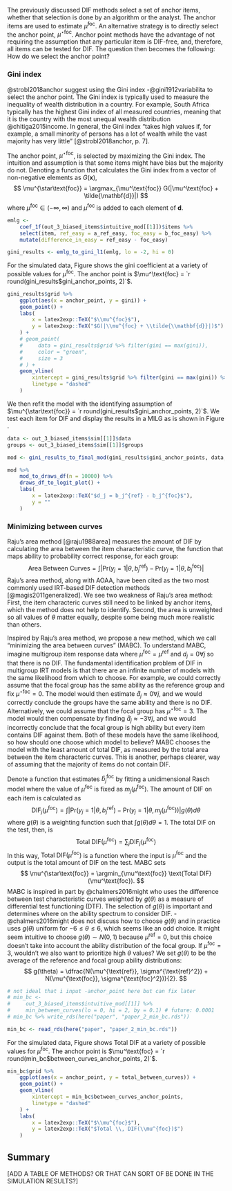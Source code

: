 The previously discussed DIF methods select a set of anchor items, whether that selection is done by an algorithm or the analyst. The anchor items are used to estimate $\hat \mu^\text{foc}$. An alternative strategy is to directly select the anchor point, $\mu^{\star\text{foc}}$. Anchor point methods have the advantage of not requiring the assumption that any particular item is DIF-free, and, therefore, all items can be tested for DIF. The question then becomes the following: How do we select the anchor point?

### Gini index

@strobl2018anchor suggest using the Gini index -@gini1912variabilita to select the anchor point. The Gini index is typically used to measure the inequality of wealth distribution in a country. For example, South Africa typically has the highest Gini index of all measured countries, meaning that it is the country with the most unequal wealth distribution @chitiga2015income. In general, the Gini index "takes high values if, for example, a small minority of persons has a lot of wealth while the vast majority has very little" [@strobl2018anchor, p. 7].

The anchor point, $\mu^{\star\text{foc}}$, is selected by maximizing the Gini index. The intuition and assumption is that some items might have bias but the majority do not. Denoting a function that calculates the Gini index from a vector of non-negative elements as $G(\mathbf{x})$,
$$
\mu^{\star\text{foc}} = \argmax_{\mu^\text{foc}} G(|\mu^\text{foc} + \tilde{\mathbf{d}}|)
$$
where $\mu^\text{foc} \in (-\infty, \infty)$ and $\mu^\text{foc}$ is added to each element of $\mathbf{d}$.

```r
emlg <- 
    coef_1f(out_3_biased_items$intuitive_mod[[1]])$items %>% 
    select(item, ref_easy = a_ref_easy, foc_easy = b_foc_easy) %>% 
    mutate(difference_in_easy = ref_easy - foc_easy)

gini_results <- emlg_to_gini_l1(emlg, lo = -2, hi = 0)
```

For the simulated data, Figure \ref{fig:ginipath} shows the gini coefficient at a variety of possible values for $\mu^\text{foc}$. The anchor point is $\mu^\text{foc} = `r round(gini_results$gini_anchor_points, 2)`$.

```r
gini_results$grid %>% 
    ggplot(aes(x = anchor_point, y = gini)) +
    geom_point() +
    labs(
        x = latex2exp::TeX("$\\mu^{foc}$"),
        y = latex2exp::TeX("$G(|\\mu^{foc} + \\tilde{\\mathbf{d}}|)$")
    ) +
    # geom_point(
    #     data = gini_results$grid %>% filter(gini == max(gini)),
    #     color = "green",
    #     size = 3
    # ) +
    geom_vline(
        xintercept = gini_results$grid %>% filter(gini == max(gini)) %>% pull(anchor_point),
        linetype = "dashed"
    )
```

We then refit the model with the identifying assumption of $\mu^{\star\text{foc}} = `r round(gini_results$gini_anchor_points, 2)`$. We test each item for DIF and display the results in a MILG as is shown in Figure \ref{fig:ginimilg}.

```r

data <- out_3_biased_items$sim[[1]]$data
groups <- out_3_biased_items$sim[[1]]$groups

mod <- gini_results_to_final_mod(gini_results$gini_anchor_points, data, groups)

mod %>% 
    mod_to_draws_df(n = 10000) %>% 
    draws_df_to_logit_plot() +
    labs(
        x = latex2exp::TeX("$d_j = b_j^{ref} - b_j^{foc}$"),
        y = ""
    )
```

### Minimizing between curves

Raju's area method [@raju1988area] measures the amount of DIF by calculating the area between the item characteristic curve, the function that maps ability to probability correct response, for each group:
$$
\text{Area Between Curves} = \int |\text{Pr}(y_j = 1| \theta, b_j^{\text{ref}}) - \text{Pr}(y_j = 1| \theta, b_j^{\text{foc}})|
$$
Raju's area method, along with AOAA, have been cited as the two most commonly used IRT-based DIF detection methods [@magis2011generalized]. We see two weakness of Raju's area method: First, the item characteric curves still need to be linked by anchor items, which the method does not help to identify. Second, the area is unweighted so all values of $\theta$ matter equally, despite some being much more realistic than others. 

Inspired by Raju's area method, we propose a new method, which we call "minimizing the area between curves" (MABC). To understand MABC, imagine multigroup item response data where $\mu^{\text{foc}} = \mu^{\text{ref}}$ and $d_j = 0 \forall j$ so that there is no DIF. The fundamental identification problem of DIF in multigroup IRT models is that there are an infinite number of models with the same likelihood from which to choose. For example, we could correctly assume that the focal group has the same ability as the reference group and fix $\mu^{\star\text{foc}} = 0$. The model would then estimate $\hat d_j \approx 0 \forall j$, and we would correctly conclude the groups have the same ability and there is no DIF. Alternatively, we could assume that the focal group has $\mu^{\star\text{foc}} = 3$. The model would then compensate by finding $\hat d_j \approx -3 \forall j$, and we would incorrectly conclude that the focal group is high ability but every item contains DIF against them. Both of these models have the same likelihood, so how should one choose which model to believe? MABC chooses the model with the least amount of total DIF, as measured by the total area between the item characteric curves. This is another, perhaps clearer, way of assuming that the majority of items do not contain DIF.

Denote a function that estimates $\hat b_j^\text{foc}$ by fitting a unidimensional Rasch model where the value of $\mu^\text{foc}$ is fixed as $m_j(\mu^\text{foc})$. The amount of DIF on each item is calculated as 
$$
\text{DIF}_j(\mu^\text{foc}) = \int |\text{Pr}(y_j = 1| \theta, b_j^{\text{ref}}) - \text{Pr}(y_j = 1| \theta, m_j(\mu^\text{foc}))| g(\theta)d\theta
$$
where $g(\theta)$ is a weighting function such that $\int g(\theta)d\theta = 1$. The total DIF on the test, then, is 
$$
\text{Total DIF}(\mu^\text{foc}) = \sum_{j} \text{DIF}_j(\mu^\text{foc})
$$
In this way, $\text{Total DIF}(\mu^\text{foc})$ is a function where the input is $\mu^\text{foc}$ and the output is the total amount of DIF on the test. MABC sets
$$
\mu^{\star\text{foc}} = \argmin_{\mu^\text{foc}} \text{Total DIF}(\mu^\text{foc}).
$$
MABC is inspired in part by @chalmers2016might who uses the difference between test characteristic curves weighted by $g(\theta)$ as a measure of differential test functioning (DTF). The selection of $g(\theta)$ is important and determines where on the ability spectrum to consider DIF. -@chalmers2016might does not discuss how to choose $g(\theta)$ and in practice uses $g(\theta)$ uniform for $-6 \le \theta \le 6$, which seems like an odd choice. It might seem intuitive to choose $g(\theta) \sim N(0, 1)$ because $\mu^\text{ref} = 0$, but this choice doesn't take into account the ability distribution of the focal group. If $\mu^\text{foc} = 3$, wouldn't we also want to prioritize high $\theta$ values? We set $g(\theta)$ to be the average of the reference and focal group ability distributions:
$$
g(\theta) = \dfrac{N(\mu^{\text{ref}}, \sigma^{\text{ref}^2}) + N(\mu^{\text{foc}}, \sigma^{\text{foc}^2})}{2}.
$$
```r
# not ideal that i input -anchor_point here but can fix later
# min_bc <-
#     out_3_biased_items$intuitive_mod[[1]] %>%
#     min_between_curves(lo = 0, hi = 2, by = 0.1) # future: 0.0001
# min_bc %>% write_rds(here("paper", "paper_2_min_bc.rds"))

min_bc <- read_rds(here("paper", "paper_2_min_bc.rds"))
```

For the simulated data, Figure \ref{fig:mabc} shows Total DIF at a variety of possible values for $\mu^\text{foc}$. The anchor point is $\mu^\text{foc} = `r round(min_bc$between_curves_anchor_points, 2)`$.

```r
min_bc$grid %>% 
    ggplot(aes(x = anchor_point, y = total_between_curves)) +
    geom_point() +
    geom_vline(
        xintercept = min_bc$between_curves_anchor_points,
        linetype = "dashed"
    ) +
    labs(
        x = latex2exp::TeX("$\\mu^{foc}$"),
        y = latex2exp::TeX("$Total \\, DIF(\\mu^{foc})$")
    )
```

## Summary

[ADD A TABLE OF METHODS? OR THAT CAN SORT OF BE DONE IN THE SIMULATION RESULTS?]


